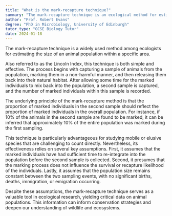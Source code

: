 ```yaml
---
title: "What is the mark-recapture technique?"
summary: "The mark-recapture technique is an ecological method for estimating the size of an animal population in a designated area by capturing, marking, and subsequently recapturing individuals."
author: "Prof. Robert Evans"
degree: "PhD in Microbiology, University of Edinburgh"
tutor_type: "GCSE Biology Tutor"
date: 2024-01-18
---
```


The mark-recapture technique is a widely used method among ecologists for estimating the size of an animal population within a specific area.

Also referred to as the Lincoln Index, this technique is both simple and effective. The process begins with capturing a sample of animals from the population, marking them in a non-harmful manner, and then releasing them back into their natural habitat. After allowing some time for the marked individuals to mix back into the population, a second sample is captured, and the number of marked individuals within this sample is recorded.

The underlying principle of the mark-recapture method is that the proportion of marked individuals in the second sample should reflect the proportion of marked individuals in the overall population. For instance, if $10\%$ of the animals in the second sample are found to be marked, it can be inferred that approximately $10\%$ of the entire population was marked during the first sampling.

This technique is particularly advantageous for studying mobile or elusive species that are challenging to count directly. Nevertheless, its effectiveness relies on several key assumptions. First, it assumes that the marked individuals have had sufficient time to re-integrate into the population before the second sample is collected. Second, it presumes that the marking process does not influence the survival or recapture likelihood of the individuals. Lastly, it assumes that the population size remains constant between the two sampling events, with no significant births, deaths, immigration, or emigration occurring.

Despite these assumptions, the mark-recapture technique serves as a valuable tool in ecological research, yielding critical data on animal populations. This information can inform conservation strategies and deepen our understanding of wildlife and ecosystems.
    